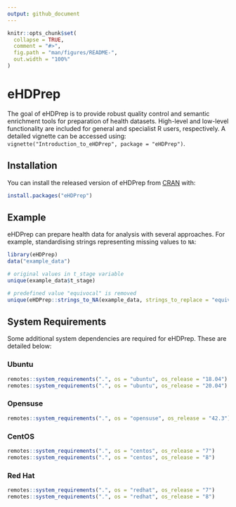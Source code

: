 ```yaml
---
output: github_document
---
```


<!-- README.md is generated from README.Rmd. Please edit that file -->

```r
knitr::opts_chunk$set(
  collapse = TRUE,
  comment = "#>",
  fig.path = "man/figures/README-",
  out.width = "100%"
)
```

# eHDPrep

<!-- badges: start -->

<!-- badges: end -->

The goal of eHDPrep is to provide robust quality control and semantic enrichment tools for preparation of health datasets. High-level and low-level functionality are included for general and specialist R users, respectively. A detailed vignette can be accessed using: `vignette("Introduction_to_eHDPrep", package = "eHDPrep")`.

## Installation

You can install the released version of eHDPrep from [CRAN](https://CRAN.R-project.org) with:

``` r
install.packages("eHDPrep")
```

## Example

eHDPrep can prepare health data for analysis with several approaches. For example, standardising strings representing missing values to `NA`:

```r
library(eHDPrep)
data("example_data")

# original values in t_stage variable
unique(example_data$t_stage)

# predefined value "equivocal" is removed
unique(eHDPrep::strings_to_NA(example_data, strings_to_replace = "equivocal")$t_stage)


```

## System Requirements

Some additional system dependencies are required for eHDPrep. These are detailed below:

### Ubuntu

```r
remotes::system_requirements(".", os = "ubuntu", os_release = "18.04")
remotes::system_requirements(".", os = "ubuntu", os_release = "20.04")
```

### Opensuse

```r
remotes::system_requirements(".", os = "opensuse", os_release = "42.3")
```

### CentOS

```r
remotes::system_requirements(".", os = "centos", os_release = "7")
remotes::system_requirements(".", os = "centos", os_release = "8")
```

### Red Hat

```r
remotes::system_requirements(".", os = "redhat", os_release = "7")
remotes::system_requirements(".", os = "redhat", os_release = "8")
```
